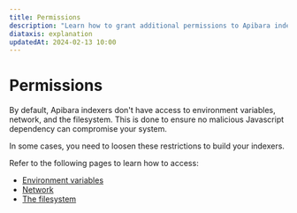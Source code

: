 ```yaml
---
title: Permissions
description: "Learn how to grant additional permissions to Apibara indexers."
diataxis: explanation
updatedAt: 2024-02-13 10:00
---
```


# Permissions

By default, Apibara indexers don't have access to environment variables,
network, and the filesystem. This is done to ensure no malicious Javascript
dependency can compromise your system.

In some cases, you need to loosen these restrictions to build your indexers.

Refer to the following pages to learn how to access:

- [Environment variables](/docs/v1/indexers/permissions/environment)
- [Network](/docs/v1/indexers/permissions/network)
- [The filesystem](/docs/v1/indexers/permissions/filesystem)
